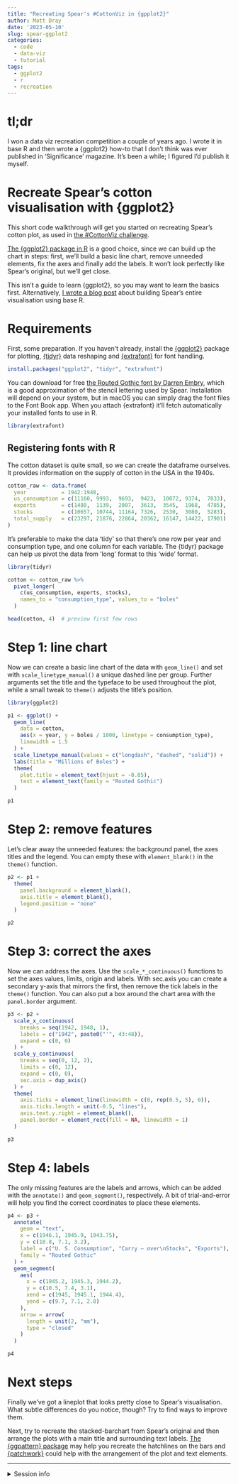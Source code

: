 ```yaml
---
title: "Recreating Spear's #CottonViz in {gpplot2}"
author: Matt Dray
date: '2023-05-10'
slug: spear-ggplot2
categories:
  - code
  - data-viz
  - tutorial
tags:
  - ggplot2
  - r
  - recreation
---
```


# tl;dr

I won a data viz recreation competition a couple of years ago. I wrote it in base R and then wrote a {ggplot2} how-to that I don't think was ever published in 'Significance' magazine. It's been a while; I figured I'd publish it myself.

# Recreate Spear’s cotton visualisation with {ggplot2}

This short code walkthrough will get you started on recreating Spear’s cotton plot, as used in [the #CottonViz challenge](https://rss.org.uk/news-publication/news-publications/2021/general-news/cottonviz-data-visualisation-challenge-winners-ann/).

[The {ggplot2} package in R](https://ggplot2.tidyverse.org/) is a good choice, since we can build up the chart in steps: first, we’ll build a basic line chart, remove unneeded elements, fix the axes and finally add the labels. It won’t look perfectly like Spear’s original, but we’ll get close.

This isn’t a guide to learn {ggplot2}, so you may want to learn the basics first. Alternatively, [I wrote a blog post](https://www.rostrum.blog/2021/06/08/recreate-spear/) about building Spear’s entire visualisation using base R.

# Requirements

First, some preparation. If you haven’t already, install the [{ggplot2}](https://ggplot2.tidyverse.org/) package for plotting, [{tidyr}](https://tidyr.tidyverse.org/) data reshaping and [{extrafont}](https://github.com/wch/extrafont) for font handling.

```r
install.packages("ggplot2", "tidyr", "extrafont")
```

You can download for free [the Routed Gothic font by Darren Embry](https://webonastick.com/fonts/routed-gothic/), which is a good approximation of the stencil lettering used by Spear. Installation will depend on your system, but in macOS you can simply drag the font files to the Font Book app. When you attach {extrafont} it’ll fetch automatically your installed fonts to use in R.

```r
library(extrafont)
```

## Registering fonts with R

The cotton dataset is quite small, so we can create the dataframe ourselves. It provides information on the supply of cotton in the USA in the 1940s.

```r
cotton_raw <- data.frame(
  year           = 1942:1948,
  us_consumption = c(11160, 9993,  9693,  9423,  10072, 9374,  7833),
  exports        = c(1480,  1139,  2007,  3613,  3545,  1968,  4785),
  stocks         = c(10657, 10744, 11164, 7326,  2530,  3080,  5283),
  total_supply   = c(23297, 21876, 22864, 20362, 16147, 14422, 17901)
)
```

It’s preferable to make the data ‘tidy’ so that there’s one row per year and consumption type, and one column for each variable. The {tidyr} package can help us pivot the data from ‘long’ format to this ‘wide’ format.

```r
library(tidyr)

cotton <- cotton_raw %>% 
  pivot_longer(
    c(us_consumption, exports, stocks), 
    names_to = "consumption_type", values_to = "boles"
  )

head(cotton, 4)  # preview first few rows
```

# Step 1: line chart

Now we can create a basic line chart of the data with `geom_line()` and set with `scale_linetype_manual()` a unique dashed line per group. Further arguments set the title and the typeface to be used throughout the plot, while a small tweak to `theme()` adjusts the title’s position.

```r
library(ggplot2)

p1 <- ggplot() +
  geom_line(
    data = cotton,
    aes(x = year, y = boles / 1000, linetype = consumption_type),
    linewidth = 1.5
  ) +
  scale_linetype_manual(values = c("longdash", "dashed", "solid")) +
  labs(title = "Millions of Boles") +
  theme(
    plot.title = element_text(hjust = -0.05),
    text = element_text(family = "Routed Gothic")
  )

p1
```

# Step 2: remove features

Let’s clear away the unneeded features: the background panel, the axes titles and the legend. You can empty these with `element_blank()` in the `theme()` function.

```r
p2 <- p1 + 
  theme(
    panel.background = element_blank(),
    axis.title = element_blank(),
    legend.position = "none"
  )

p2
```

# Step 3: correct the axes

Now we can address the axes. Use the `scale_*_continuous()` functions to set the axes values, limits, origin and labels. With sec.axis you can create a secondary y-axis that mirrors the first, then remove the tick labels in the `theme()` function. You can also put a box around the chart area with the `panel.border` argument.

```r
p3 <- p2 +
  scale_x_continuous(
    breaks = seq(1942, 1948, 1),
    labels = c("1942", paste0("'", 43:48)),
    expand = c(0, 0)
  ) +
  scale_y_continuous(
    breaks = seq(0, 12, 2),
    limits = c(0, 12),
    expand = c(0, 0),
    sec.axis = dup_axis()
  ) +
  theme(
    axis.ticks = element_line(linewidth = c(0, rep(0.5, 5), 0)),
    axis.ticks.length = unit(-0.5, "lines"),
    axis.text.y.right = element_blank(),
    panel.border = element_rect(fill = NA, linewidth = 1)
  )

p3
```

# Step 4: labels

The only missing features are the labels and arrows, which can be added with the `annotate()` and `geom_segment()`, respectively. A bit of trial-and-error will help you find the correct coordinates to place these elements.

```r
p4 <- p3 +
  annotate(
    geom = "text",
    x = c(1946.1, 1945.9, 1943.75),
    y = c(10.8, 7.1, 3.2),
    label = c("U. S. Consumption", "Carry – over\nStocks", "Exports"),
    family = "Routed Gothic"
  ) +
  geom_segment(
    aes(
      x = c(1945.2, 1945.3, 1944.2),
      y = c(10.5, 7.4, 3.1),
      xend = c(1945, 1945.1, 1944.4), 
      yend = c(9.7, 7.1, 2.8)
    ),
    arrow = arrow(
      length = unit(2, "mm"),
      type = "closed"
    )
  )

p4
```

# Next steps

Finally we’ve got a lineplot that looks pretty close to Spear’s visualisation. What subtle differences do you notice, though? Try to find ways to improve them.

Next, try to recreate the stacked-barchart from Spear’s original and then arrange the plots with a main title and surrounding text labels. [The {ggpattern} package](https://coolbutuseless.github.io/package/ggpattern/index.html) may help you recreate the hatchlines on the bars and [{patchwork}](https://patchwork.data-imaginist.com/) could help with the arrangement of the plot and text elements.

---
<details><summary>Session info</summary>
```r
sessioninfo::session_info()
```
</details>
